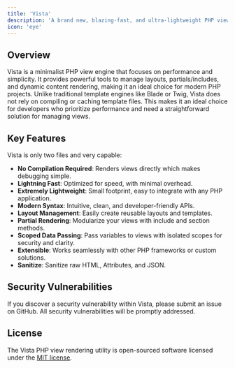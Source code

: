 ```yaml
---
title: 'Vista'
description: 'A brand new, blazing-fast, and ultra-lightweight PHP view engine designed for modern PHP 8.4+ applications.'
icon: 'eye'
---
```


## Overview

Vista is a minimalist PHP view engine that focuses on performance and simplicity. It provides powerful tools to manage layouts, partials/includes, and dynamic content rendering, making it an ideal choice for modern PHP projects. Unlike traditional template engines like Blade or Twig, Vista does not rely on compiling or caching template files. This makes it an ideal choice for developers who prioritize performance and need a straightforward solution for managing views.

## Key Features

Vista is only two files and very capable:

- **No Compilation Required**: Renders views directly which makes debugging simple.
- **Lightning Fast**: Optimized for speed, with minimal overhead.
- **Extremely Lightweight**: Small footprint, easy to integrate with any PHP application.
- **Modern Syntax**: Intuitive, clean, and developer-friendly APIs.
- **Layout Management**: Easily create reusable layouts and templates.
- **Partial Rendering**: Modularize your views with include and section methods.
- **Scoped Data Passing**: Pass variables to views with isolated scopes for security and clarity.
- **Extensible**: Works seamlessly with other PHP frameworks or custom solutions.
- **Sanitize**: Sanitize raw HTML, Attributes, and JSON.

## Security Vulnerabilities

If you discover a security vulnerability within Vista, please submit an issue on GitHub. All security vulnerabilities will be promptly addressed.

## License

The Vista PHP view rendering utility is open-sourced software licensed under the [MIT license](https://opensource.org/licenses/MIT).
